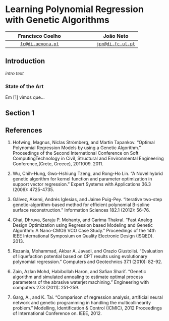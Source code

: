 Learning Polynomial Regression with Genetic Algorithms
======================================================

Francisco Coelho |  | João Neto
:---------------:|-----|:---------:
[`fc@di.uevora.pt`](mailto://fc@di.uevora.pt)| |[`jpn@di.fc.ul.pt`](mailto://jpn@di.fc.ul.pt)

Introduction
------------

_intro text_

### State of the Art

Em [1] vimos que...

Section 1
---------


References
----------

1. Hofwing, Magnus, Niclas Strömberg, and Martin Tapankov. "Optimal Polynomial Regression Models by using a Genetic Algorithm." Proceedings of the Second International Conference on Soft ComputingTechnology in Civil, Structural and Environmental Engineering Conference,(Crete, Greece), 2011009. 2011.

1. Wu, Chih-Hung, Gwo-Hshiung Tzeng, and Rong-Ho Lin. "A Novel hybrid genetic algorithm for kernel function and parameter optimization in support vector regression." Expert Systems with Applications 36.3 (2009): 4725-4735.

1. Gálvez, Akemi, Andrés Iglesias, and Jaime Puig-Pey. "Iterative two-step genetic-algorithm-based method for efficient polynomial B-spline surface reconstruction." Information Sciences 182.1 (2012): 56-76.

1. Ghai, Dhruva, Saraju P. Mohanty, and Garima Thakral. "Fast Analog Design Optimization using Regression based Modeling and Genetic Algorithm: A Nano-CMOS VCO Case Study." Proceedings of the 14th IEEE International Symposium on Quality Electronic Design (ISQED). 2013.

1. Rezania, Mohammad, Akbar A. Javadi, and Orazio Giustolisi. "Evaluation of liquefaction potential based on CPT results using evolutionary polynomial regression." Computers and Geotechnics 37.1 (2010): 82-92.

1. Zain, Azlan Mohd, Habibollah Haron, and Safian Sharif. "Genetic algorithm and simulated annealing to estimate optimal process parameters of the abrasive waterjet machining." Engineering with computers 27.3 (2011): 251-259.

1. Garg, A., and K. Tai. "Comparison of regression analysis, artificial neural network and genetic programming in handling the multicollinearity problem." Modelling, Identification & Control (ICMIC), 2012 Proceedings of International Conference on. IEEE, 2012.
